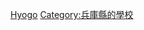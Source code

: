 {{日本行政區劃分類導航|的大學}}
{{Commonscat|Universities and colleges in Hyogo prefecture}}

[[Category:日本各都道府縣的大學|Hyogo]]
[[Category:兵庫縣的學校|Category:兵庫縣的學校]]
